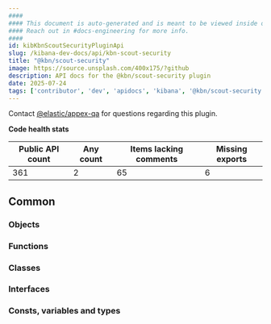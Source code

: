 ```yaml
---
####
#### This document is auto-generated and is meant to be viewed inside our experimental, new docs system.
#### Reach out in #docs-engineering for more info.
####
id: kibKbnScoutSecurityPluginApi
slug: /kibana-dev-docs/api/kbn-scout-security
title: "@kbn/scout-security"
image: https://source.unsplash.com/400x175/?github
description: API docs for the @kbn/scout-security plugin
date: 2025-07-24
tags: ['contributor', 'dev', 'apidocs', 'kibana', '@kbn/scout-security']
---
```




Contact [@elastic/appex-qa](https://github.com/orgs/elastic/teams/appex-qa) for questions regarding this plugin.

**Code health stats**

| Public API count  | Any count | Items lacking comments | Missing exports |
|-------------------|-----------|------------------------|-----------------|
| 361 | 2 | 65 | 6 |

## Common

### Objects
<DocDefinitionList data={kbnScoutSecurityObj.common.objects}/>

### Functions
<DocDefinitionList data={kbnScoutSecurityObj.common.functions}/>

### Classes
<DocDefinitionList data={kbnScoutSecurityObj.common.classes}/>

### Interfaces
<DocDefinitionList data={kbnScoutSecurityObj.common.interfaces}/>

### Consts, variables and types
<DocDefinitionList data={kbnScoutSecurityObj.common.misc}/>

